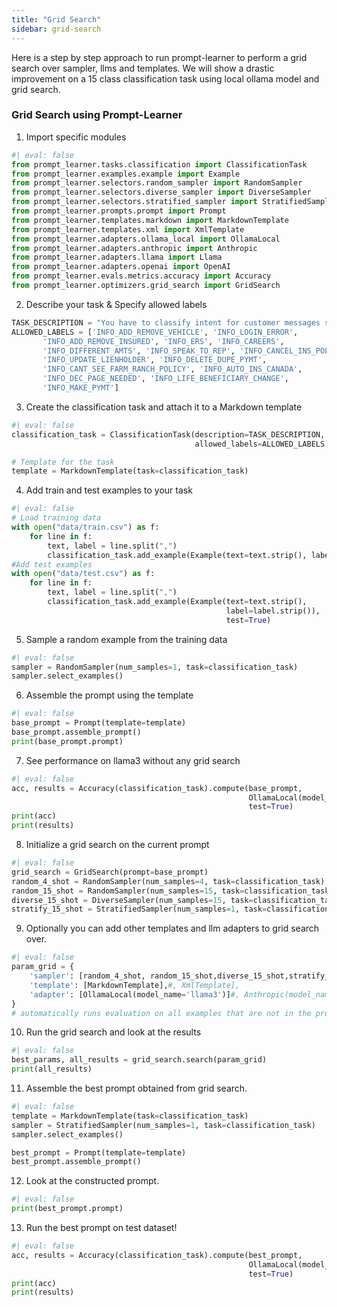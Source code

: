 ```yaml
---
title: "Grid Search"
sidebar: grid-search
---
```

 
Here is a step by step approach to run prompt-learner to perform a grid search over sampler, llms and templates. We will show a drastic improvement on a 15 class classification task using local ollama model and grid search.

### Grid Search using Prompt-Learner

1. Import specific modules
```python
#| eval: false
from prompt_learner.tasks.classification import ClassificationTask
from prompt_learner.examples.example import Example
from prompt_learner.selectors.random_sampler import RandomSampler
from prompt_learner.selectors.diverse_sampler import DiverseSampler
from prompt_learner.selectors.stratified_sampler import StratifiedSampler
from prompt_learner.prompts.prompt import Prompt
from prompt_learner.templates.markdown import MarkdownTemplate
from prompt_learner.templates.xml import XmlTemplate
from prompt_learner.adapters.ollama_local import OllamaLocal
from prompt_learner.adapters.anthropic import Anthropic
from prompt_learner.adapters.llama import Llama
from prompt_learner.adapters.openai import OpenAI
from prompt_learner.evals.metrics.accuracy import Accuracy
from prompt_learner.optimizers.grid_search import GridSearch
```

2. Describe your task & Specify allowed labels
```python
TASK_DESCRIPTION = "You have to classify intent for customer messages sent to chatbot."
ALLOWED_LABELS = ['INFO_ADD_REMOVE_VEHICLE', 'INFO_LOGIN_ERROR',
       'INFO_ADD_REMOVE_INSURED', 'INFO_ERS', 'INFO_CAREERS',
       'INFO_DIFFERENT_AMTS', 'INFO_SPEAK_TO_REP', 'INFO_CANCEL_INS_POLICY',
       'INFO_UPDATE_LIENHOLDER', 'INFO_DELETE_DUPE_PYMT',
       'INFO_CANT_SEE_FARM_RANCH_POLICY', 'INFO_AUTO_INS_CANADA',
       'INFO_DEC_PAGE_NEEDED', 'INFO_LIFE_BENEFICIARY_CHANGE',
       'INFO_MAKE_PYMT']
```
3. Create the classification task and attach it to a Markdown template
```python
#| eval: false
classification_task = ClassificationTask(description=TASK_DESCRIPTION,
                                         allowed_labels=ALLOWED_LABELS)

# Template for the task
template = MarkdownTemplate(task=classification_task)

```
4. Add train and test examples to your task
```python
#| eval: false
# Load training data
with open("data/train.csv") as f:
    for line in f:
        text, label = line.split(",")
        classification_task.add_example(Example(text=text.strip(), label=label.strip()))
#Add test examples
with open("data/test.csv") as f:
    for line in f:
        text, label = line.split(",")
        classification_task.add_example(Example(text=text.strip(),
                                                label=label.strip()),
                                                test=True)
```
5. Sample a random example from the training data
```python
#| eval: false
sampler = RandomSampler(num_samples=1, task=classification_task)
sampler.select_examples()
```
6. Assemble the prompt using the template
```python
#| eval: false
base_prompt = Prompt(template=template)
base_prompt.assemble_prompt()
print(base_prompt.prompt)
```
7. See performance on llama3 without any grid search

```python
#| eval: false
acc, results = Accuracy(classification_task).compute(base_prompt,
                                                     OllamaLocal(model_name='llama3'),
                                                     test=True)
print(acc)
print(results)
```
8. Initialize a grid search on the current prompt
```python
#| eval: false
grid_search = GridSearch(prompt=base_prompt)
random_4_shot = RandomSampler(num_samples=4, task=classification_task)
random_15_shot = RandomSampler(num_samples=15, task=classification_task)
diverse_15_shot = DiverseSampler(num_samples=15, task=classification_task)
stratify_15_shot = StratifiedSampler(num_samples=1, task=classification_task)
```
9. Optionally you can add other templates and llm adapters to grid search over.
```python
#| eval: false
param_grid = {
    'sampler': [random_4_shot, random_15_shot,diverse_15_shot,stratify_15_shot],
    'template': [MarkdownTemplate],#, XmlTemplate],
    'adapter': [OllamaLocal(model_name='llama3')]#, Anthropic(model_name="claude-3-haiku-20240307"), OpenAI(model_name='gpt-4o')]
}
# automatically runs evaluation on all examples that are not in the prompt
```
10. Run the grid search and look at the results
```python
#| eval: false
best_params, all_results = grid_search.search(param_grid)
print(all_results)
```

11. Assemble the best prompt obtained from grid search.
```python
#| eval: false
template = MarkdownTemplate(task=classification_task)
sampler = StratifiedSampler(num_samples=1, task=classification_task)
sampler.select_examples()

best_prompt = Prompt(template=template)
best_prompt.assemble_prompt()
```

12. Look at the constructed prompt.
```python
#| eval: false
print(best_prompt.prompt)
```
13. Run the best prompt on test dataset!
```python
#| eval: false
acc, results = Accuracy(classification_task).compute(best_prompt,
                                                     OllamaLocal(model_name = "llama3"),
                                                     test=True)
print(acc)
print(results)
```